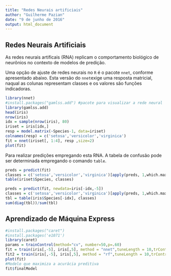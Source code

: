 ```yaml
---
title: "Redes Neurais artificiais"
author: "Guilherme Pazian"
date: "9 de junho de 2016"
output: html_document
---
```


## Redes Neurais Artificiais

As redes neurais artificais (RNA) replicam o comportamento biológico de neurônios no contexto de modelos de predição.

Uma opção de ajuste de redes neurais no `R` é o pacote `nnet`, conforme apresentado abaixo. Esta versão do `nnet`exige uma resposta matricial, naqual as colunas representam classes e os valores são funções indicadoras.
```r
library(nnet)
#install.packages("gamlss.add") #pacote para visualizar a rede neural
library(gamlss.add)
head(iris)
nrow(iris)
idx = sample(nrow(iris), 80)
iriset = iris[idx,]
resp = model.matrix(~Species-1, data=iriset)
colnames(resp) = c('setosa','versicolor','virginica')
fit = nnet(iriset[, 1:4], resp ,size=2)
plot(fit)
```

Para realizar predições empregando esta RNA. A tabela de confusão pode ser determinada empregando o comando `table`.

```r
preds = predict(fit)
classes = c('setosa','versicolor','virginica')[apply(preds, 1,which.max)]
table(iriset$Species, classes)
```

```r
preds = predict(fit, newdata=iris[-idx,-5])
classes = c('setosa','versicolor','virginica')[apply(preds, 1,which.max)]
tbl = table(iris$Species[-idx], classes)
sum(diag(tbl))/sum(tbl)
```

## Aprendizado de Máquina Express

```r
#install.packages("caret")
#install.packages('e1071')
library(caret)
params = trainControl(method="cv", number=50,p=.60)
fit = train(iris[,-5], iris[,5], method = "nnet",tuneLength = 10,trControl = params)
fit2 = train(iris[,-5], iris[,5], method = "rf",tuneLength = 10,trControl = params)
plot(fit)
#Modelo que maximiza a acurácia preditiva
fit$finalModel
```

